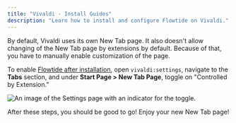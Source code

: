 ```yaml
---
title: "Vivaldi - Install Guides"
description: "Learn how to install and configure Flowtide on Vivaldi."
---
```


By default, Vivaldi uses its own New Tab page. It also doesn't allow changing of the New Tab page by extensions by default. Because of that, you have to manually enable customization of the page.

To enable [Flowtide after installation](https://flowtide.app/install/chrome), open `vivaldi:settings`, navigate to the **Tabs** section, and under **Start Page > New Tab Page**, toggle on "Controlled by Extension."

![An image of the Settings page with an indicator for the toggle.](/assets/images/vivaldi-settings.png)

After these steps, you should be good to go! Enjoy your new New Tab page!
